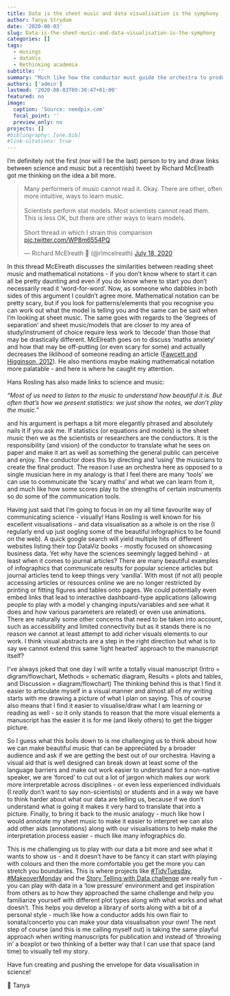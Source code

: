 ```yaml
---
title: Data is the sheet music and data visualisation is the symphony
author: Tanya Strydom
date: '2020-08-03'
slug: Data-is-the-sheet-music-and-data-visualisation-is-the-symphony
categories: []
tags:
  - musings
  - dataVis
  - Rethinking academia
subtitle: ''
summary: "Much like how the conductor must guide the orchestra to produce music we as scientists should think about how we can better 'guide' our data to tell a story"
authors: ['admin']
lastmod: '2020-08-03T09:30:47+01:00'
featured: no
image:
  caption: 'Source: needpix.com'
  focal_point: ''
  preview_only: no
projects: []
#bibliography: [one.bib]
#link-citations: true
---
```


I'm definitely not the first (nor will I be the last) person to try and draw links between science and music but a recent(ish) tweet by Richard McElreath got me thinking on the idea a bit more.

<blockquote class="twitter-tweet"><p lang="en" dir="ltr">Many performers of music cannot read it. Okay. There are other, often more intuitive, ways to learn music.<br><br>Scientists perform stat models. Most scientists cannot read them. This is less OK, but there are other ways to learn models.<br><br>Short thread in which I strain this comparison <a href="https://t.co/WP8m6554PQ">pic.twitter.com/WP8m6554PQ</a></p>&mdash; Richard McElreath 🦔 (@rlmcelreath) <a href="https://twitter.com/rlmcelreath/status/1284426933749653504?ref_src=twsrc%5Etfw">July 18, 2020</a></blockquote> <script async src="https://platform.twitter.com/widgets.js" charset="utf-8"></script>


In this thread McElreath discusses the similarities between reading sheet music and mathematical notations - if you don't know where to start it can all be pretty daunting and even if you do know where to start you don't necessarily read it 'word-for-word'. Now, as someone who dabbles in both sides of this argument I couldn't agree more. Mathematical notation can be pretty scary, but if you look for patterns/elements that you recognise you can work out what the model is telling you and the same can be said when I'm looking at sheet music. The same goes with regards to the 'degrees of separation' and sheet music/models that are closer to my area of study/instrument of choice require less work to 'decode' than those that may be drastically different. McElreath goes on to discuss 'maths anxiety' and how that may be off-putting (or even scary for some) and actually decreases the liklihood of someone reading an article ([Fawcett and  Higginson, 2012](https://www.pnas.org/content/109/29/11735)). He also mentions maybe making mathematical notation more palatable - and here is where he caught my attention.

Hans Rosling has also made links to science and music:

*“Most of us need to listen to the music to understand how beautiful it is. But often that’s how we present statistics: we just show the notes, we don’t play the music.”*

and his argument is perhaps a bit more elegantly phrased and absolutely nails it if you ask me. If statistics (or equations and models) is the sheet music then we as the scientists or researchers are the conductors. It is the responsibility (and vision) of the conductor to translate what he sees on paper and make it art as well as something the general public can perceive and enjoy. The conductor does this by directing and 'using' the musicians to create the final product. The reason I use an orchestra here as opposed to a single musician here in my analogy is that I feel there are many 'tools' we can use to communicate the 'scary maths' and what we can learn from it, and much like how some scores play to the strengths of certain instruments so do some of the communication tools.

Having just said that I'm going to focus in on my all time favourite way of communicating science - visually! Hans Rosling is well known for his excellent visualisations - and data visualisation as a whole is on the rise (I regularly end up just oogling some of the beautiful infographics to be found on the web). A quick google search will yield multiple hits of different websites listing their top DataViz books - mostly focused on showcasing business data. Yet why have the sciences seemingly lagged behind - at least when it comes to journal articles? There are many beautiful examples of infographics that communicate results for popular science articles but journal articles tend to keep things very 'vanilla'. With most (if not all) people accessing articles or resources online we are no longer restricted by printing or fitting figures and tables onto pages. We could potentially even embed links that lead to interactive dashboard-type applications (allowing people to play with a model y changing inputs/variables and see what it does and how various parameters are related) or even use animations. There are naturally some other concerns that need to be taken into account, such as accessibility and limited connectivity but as it stands there is no reason we cannot at least attempt to add richer visuals elements to our work. I think visual abstracts are a step in the right direction but what is to say we cannot extend this same 'light hearted' approach to the manuscript itself?

I've always joked that one day I will write a totally visual manuscript (Intro = digram/flowchart, Methods = schematic diagram, Results = plots and tables, and Discussion = diagram/flowchart) The thinking behind this is that I find it easier to articulate myself in a visual manner and almost all of my writing starts with me drawing a picture of what I plan on saying. This of course also means that I find it easier to visualise/draw what I am learning or reading as well - so it only stands to reason that the more visual elements a manuscript has the easier it is for me (and likely others) to get the bigger picture.

So I guess what this boils down to is me challenging us to think about how we can make beautiful music that can be appreciated by a broader audience and ask if we are getting the best out of our orchestra. Having a visual aid that is well designed can break down at least some of the language barriers and make out work easier to understand for a non-native speaker, we are 'forced' to cut out a lot of jargon which makes our work more interpretable across disciplines - or even less experienced individuals (I *really* don't want to say non-scientists) or students and in a way we have to think harder about what our data are telling us, because if we don't understand what is going it makes it very hard to translate that into a picture. Finally, to bring it back to the music analogy - much like how I would annotate my sheet music to make it easier to interpret we can also add other aids (annotations) along with our visualisations to help make the interpretation process easier - much like many infographics do.

This is me challenging us to play with our data a bit more and see what it wants to show us - and it doesn't have to be fancy it can start with playing with colours and then the more comfortable you get the more you can stretch you boundaries. This is where projects like [#TidyTuesday](https://www.tidytuesday.com), [#MakeoverMonday](https://www.makeovermonday.co.uk) and the [Story Telling with Data challenge](http://www.storytellingwithdata.com/swdchallenge) are really fun - you can play with data in a 'low pressure' environment and get inspiration from others as to how they approached the same challenge and help you familiarize yourself with different plot types along with what works and what doesn't. This helps you develop a library of sorts along with a bit of a personal style - much like how a conductor adds his own flair to sonata/concerto you can make your data visualisation your own! The next step of course (and this is me calling myself out) is taking the same playful approach when writing manuscripts for publication and instead of 'throwing in' a boxplot or two thinking of a better way that I can use that space (and time) to visually tell my story.

Have fun creating and pushing the envelope for data visualisation in science!

🐾
Tanya
